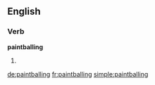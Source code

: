 ==English==

===Verb===
'''paintballing'''
# {{present participle of|paintball}}

[[de:paintballing]]
[[fr:paintballing]]
[[simple:paintballing]]